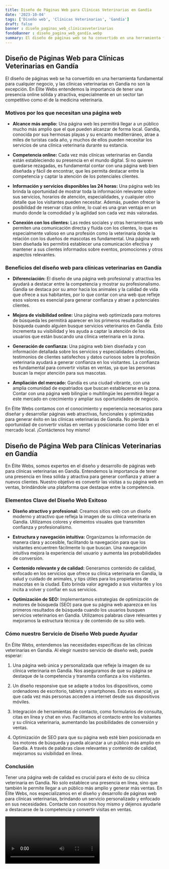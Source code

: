 ```yaml
---
title: Diseño de Páginas Web para Clínicas Veterinarias en Gandía
date: '2023-10-04'
tags: ['Diseño web', 'Clínicas Veterinarias', 'Gandía']
draft: false
banner : diseño_paginas_web_clínicasveterinarias
fondoBanner : diseño_pagina_web_gandía.webp
summary: El diseño de páginas web se ha convertido en una herramienta fundamental para cualquier negocio, y las clínicas veterinarias en Gandía no son la excepción. En Élite Webs entendemos la importancia de tener una presencia online sólida y atractiva, especialmente en un sector tan competitivo como el de la medicina veterinaria.
---
```


## Diseño de Páginas Web para Clínicas Veterinarias en Gandía

El diseño de páginas web se ha convertido en una herramienta fundamental para cualquier negocio, y las clínicas veterinarias en Gandía no son la excepción. En Élite Webs entendemos la importancia de tener una presencia online sólida y atractiva, especialmente en un sector tan competitivo como el de la medicina veterinaria.

### Motivos por los que necesitan una página web

- **Alcance más amplio:** Una página web les permitirá llegar a un público mucho más amplio que el que pueden alcanzar de forma local. Gandía, conocida por sus hermosas playas y su encanto mediterráneo, atrae a miles de turistas cada año, y muchos de ellos pueden necesitar los servicios de una clínica veterinaria durante su estancia.

- **Competencia online:** Cada vez más clínicas veterinarias en Gandía están estableciendo su presencia en el mundo digital. Si no quieren quedarse rezagadas, es fundamental contar con una página web bien diseñada y fácil de encontrar, que les permita destacar entre la competencia y captar la atención de los potenciales clientes.

- **Información y servicios disponibles las 24 horas:** Una página web les brinda la oportunidad de mostrar toda la información relevante sobre sus servicios, horarios de atención, especialidades, y cualquier otro detalle que los visitantes pueden necesitar. Además, pueden ofrecer la posibilidad de reservar citas online, lo cual es una gran ventaja en un mundo donde la comodidad y la agilidad son cada vez más valoradas.

- **Conexión con los clientes:** Las redes sociales y otras herramientas web permiten una comunicación directa y fluida con los clientes, lo que es especialmente valioso en una profesión como la veterinaria donde la relación con los dueños de mascotas es fundamental. Una página web bien diseñada les permitirá establecer una comunicación efectiva y mantener a sus clientes informados sobre eventos, promociones y otros aspectos relevantes.

### Beneficios del diseño web para clínicas veterinarias en Gandía

- **Diferenciación:** El diseño de una página web profesional y atractiva les ayudará a destacar entre la competencia y mostrar su profesionalismo. Gandía se destaca por su amor hacia los animales y la calidad de vida que ofrece a sus habitantes, por lo que contar con una web que refleje esos valores es esencial para generar confianza y atraer a potenciales clientes.

- **Mejora de visibilidad online:** Una página web optimizada para motores de búsqueda les permitirá aparecer en los primeros resultados de búsqueda cuando alguien busque servicios veterinarios en Gandía. Esto incrementa su visibilidad y les ayuda a captar la atención de los usuarios que están buscando una clínica veterinaria en la zona.

- **Generación de confianza:** Una página web bien diseñada y con información detallada sobre los servicios y especialidades ofrecidas, testimonios de clientes satisfechos y datos curiosos sobre la profesión veterinaria ayudará a generar confianza en los visitantes. La confianza es fundamental para convertir visitas en ventas, ya que las personas buscan la mejor atención para sus mascotas.

- **Ampliación del mercado:** Gandía es una ciudad vibrante, con una amplia comunidad de expatriados que buscan establecerse en la zona. Contar con una página web bilingüe o multilingüe les permitirá llegar a este mercado en crecimiento y ampliar sus oportunidades de negocio.

En Élite Webs contamos con el conocimiento y experiencia necesarios para diseñar y desarrollar páginas web atractivas, funcionales y optimizadas para generar éxito en las clínicas veterinarias de Gandía. No pierda la oportunidad de convertir visitas en ventas y posicionarse como líder en el mercado local. ¡Contáctenos hoy mismo!

<GifSeo />

<Cta />

## Diseño de Página Web para Clínicas Veterinarias en Gandía

En Élite Webs, somos expertos en el diseño y desarrollo de páginas web para clínicas veterinarias en Gandía. Entendemos la importancia de tener una presencia en línea sólida y atractiva para generar confianza y atraer a nuevos clientes. Nuestro objetivo es convertir las visitas a su página web en ventas, brindándole una plataforma que destaque entre la competencia.

### Elementos Clave del Diseño Web Exitoso

- **Diseño atractivo y profesional:** Creamos sitios web con un diseño moderno y atractivo que refleja la imagen de su clínica veterinaria en Gandía. Utilizamos colores y elementos visuales que transmiten confianza y profesionalismo.

- **Estructura y navegación intuitiva:** Organizamos la información de manera clara y accesible, facilitando la navegación para que los visitantes encuentren fácilmente lo que buscan. Una navegación intuitiva mejora la experiencia del usuario y aumenta las probabilidades de conversión.

- **Contenido relevante y de calidad:** Generamos contenido de calidad, enfocado en los servicios que ofrece su clínica veterinaria en Gandía, la salud y cuidado de animales, y tips útiles para los propietarios de mascotas en la ciudad. Esto brinda valor agregado a sus visitantes y los incita a volver y confiar en sus servicios.

- **Optimización de SEO:** Implementamos estrategias de optimización de motores de búsqueda (SEO) para que su página web aparezca en los primeros resultados de búsqueda cuando los usuarios busquen servicios veterinarios en Gandía. Utilizamos palabras clave relevantes y mejoramos la estructura técnica y de contenido de su sitio web.

### Cómo nuestro Servicio de Diseño Web puede Ayudar

En Élite Webs, entendemos las necesidades específicas de las clínicas veterinarias en Gandía. Al elegir nuestro servicio de diseño web, puede esperar:

1. Una página web única y personalizada que refleje la imagen de su clínica veterinaria en Gandía. Nos aseguramos de que su página se destaque de la competencia y transmita confianza a los visitantes.

2. Un diseño responsive que se adapte a todos los dispositivos, como ordenadores de escritorio, tablets y smartphones. Esto es esencial, ya que cada vez más personas acceden a internet desde sus dispositivos móviles.

3. Integración de herramientas de contacto, como formularios de consulta, citas en línea y chat en vivo. Facilitamos el contacto entre los visitantes y su clínica veterinaria, aumentando las posibilidades de conversión y ventas.

4. Optimización de SEO para que su página web esté bien posicionada en los motores de búsqueda y pueda alcanzar a un público más amplio en Gandía. A través de palabras clave relevantes y contenido de calidad, mejoramos su visibilidad en línea.

### Conclusión

Tener una página web de calidad es crucial para el éxito de su clínica veterinaria en Gandía. No solo establece una presencia en línea, sino que también le permite llegar a un público más amplio y generar más ventas. En Élite Webs, nos especializamos en el diseño y desarrollo de páginas web para clínicas veterinarias, brindando un servicio personalizado y enfocado en sus necesidades. Contacte con nosotros hoy mismo y déjenos ayudarle a destacarse de la competencia y convertir visitas en ventas.


<Video />

<CtaBot job='Clínicas Veterinarias' city='Gandía'/>

<Gmaps query='Gandía+españa+maps' />